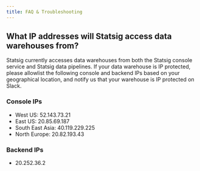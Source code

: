 ```yaml
---
title: FAQ & Troubleshooting
---
```


## What IP addresses will Statsig access data warehouses from?

Statsig currently accesses data warehouses from both the Statsig console service and Statsig data pipelines. If your data warehouse is IP protected, please allowlist the following console and backend IPs based on your geographical location, and notify us that your warehouse is IP protected on Slack.

### Console IPs

- West US: 52.143.73.21
- East US: 20.85.69.187
- South East Asia: 40.119.229.225
- North Europe: 20.82.193.43

### Backend IPs

- 20.252.36.2

